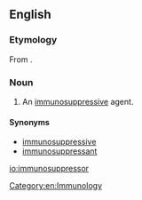 ==English==

===Etymology===
From {{prefix|immuno|suppressor|lang=en}}.

===Noun===
{{en-noun}}

# {{context|pharmacology|lang=en}} An [[immunosuppressive]] agent.

====Synonyms====
* [[immunosuppressive]]
* [[immunosuppressant]]

[[Category:en:Immunology]]

[[io:immunosuppressor]]